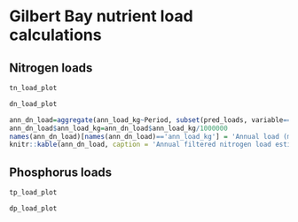 # Gilbert Bay nutrient load calculations {#gb-nut-loads}

## Nitrogen loads
```r
tn_load_plot
```

```r
dn_load_plot
```

```r
ann_dn_load=aggregate(ann_load_kg~Period, subset(pred_loads, variable=='Filtered_nitrogen_mgL'), FUN='sum')
ann_dn_load$ann_load_kg=ann_dn_load$ann_load_kg/1000000
names(ann_dn_load)[names(ann_dn_load)=='ann_load_kg'] = 'Annual load (million kg)'
knitr::kable(ann_dn_load, caption = 'Annual filtered nitrogen load estimates to Gilbert Bay.', digits=2)
```

## Phosphorus loads
```r
tp_load_plot
```

```r
dp_load_plot
```



